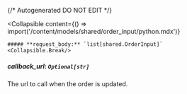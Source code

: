 {/* Autogenerated DO NOT EDIT  */}

<Collapsible
    content={() => import('/content/models/shared/order_input/python.mdx')}
>
    ##### **request_body:** `list[shared.OrderInput]`
    <Collapsible.Break/>
</Collapsible>

##### **callback_url:** `Optional[str]`
The url to call when the order is updated.

